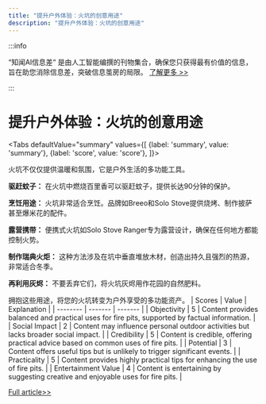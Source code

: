 ```yaml
---
title: "提升户外体验：火坑的创意用途"
description: "提升户外体验：火坑的创意用途"
---
```



:::info

“知闻AI信息差“ 是由人工智能编撰的刊物集合，确保您只获得最有价值的信息，旨在助您消除信息差，突破信息茧房的局限。  [了解更多 >>](/)

:::

# 提升户外体验：火坑的创意用途


<Tabs
	defaultValue="summary"
	values={[
	{label: 'summary', value: 'summary'},
	{label: 'score', value: 'score'},
]}>
<TabItem value="summary">


火坑不仅仅提供温暖和氛围，它是户外生活的多功能工具。

**驱赶蚊子：** 在火坑中燃烧百里香可以驱赶蚊子，提供长达90分钟的保护。

**烹饪用途：** 火坑非常适合烹饪。品牌如Breeo和Solo Stove提供烧烤、制作披萨甚至爆米花的配件。

**露营携带：** 便携式火坑如Solo Stove Ranger专为露营设计，确保在任何地方都能控制火势。

**制作瑞典火炬：** 这种方法涉及在坑中垂直堆放木材，创造出持久且强烈的热源，非常适合冬季。

**再利用灰烬：** 不要丢弃它们，将火坑灰烬用作花园的自然肥料。

拥抱这些用途，将您的火坑转变为户外享受的多功能资产。
</TabItem>
<TabItem value="score">
	| Scores     | Value   | Explanation |
	| -------- | ------- | ------- |
	| Objectivity  | 5    | Content provides balanced and practical uses for fire pits, supported by factual information.    |
	| Social Impact | 2     | Content may influence personal outdoor activities but lacks broader social impact.    |
	| Credibility    | 5    | Content is credible, offering practical advice based on common uses of fire pits.    |
	| Potential    | 3    | Content offers useful tips but is unlikely to trigger significant events.    |
	| Practicality    | 5    | Content provides highly practical tips for enhancing the use of fire pits.    |
	| Entertainment Value    | 4    | Content is entertaining by suggesting creative and enjoyable uses for fire pits.    |
</TabItem>
</Tabs>

[Full article>>](https://www.cnet.com/home/yard-and-outdoors/5-clever-ways-to-use-your-fire-pit-all-summer-long/#ftag=CAD590a51e)
